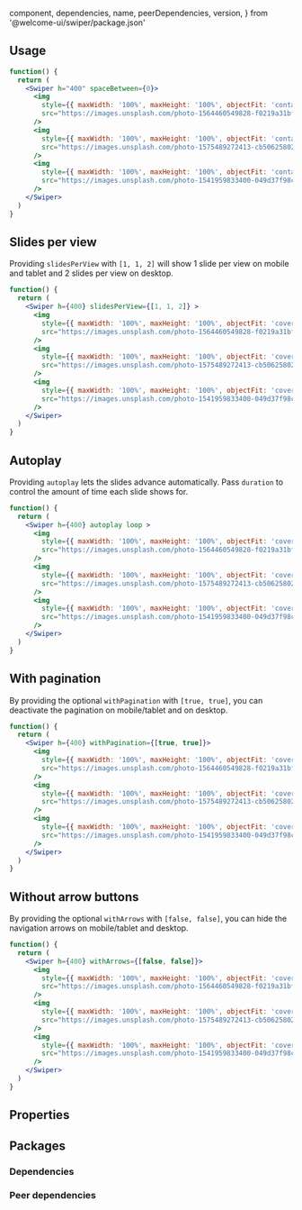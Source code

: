 
  component,
  dependencies,
  name,
  peerDependencies,
  version,
} from '@welcome-ui/swiper/package.json'

<showcase
  version={version}
  name={name}
  component={component}
  description="Allows user to build a simple swiper with images or contents."
/>

## Usage

```jsx
function() {
  return (
    <Swiper h="400" spaceBetween={0}>
      <img
        style={{ maxWidth: '100%', maxHeight: '100%', objectFit: 'contain' }}
        src="https://images.unsplash.com/photo-1564460549828-f0219a31bf90?ixlib=rb-1.2.1&ixid=eyJhcHBfaWQiOjEyMDd9&auto=format&fit=crop&w=1350&q=80"
      />
      <img
        style={{ maxWidth: '100%', maxHeight: '100%', objectFit: 'contain' }}
        src="https://images.unsplash.com/photo-1575489272413-cb506258027e?ixlib=rb-1.2.1&ixid=eyJhcHBfaWQiOjEyMDd9&auto=format&fit=crop&w=1350&q=80"
      />
      <img
        style={{ maxWidth: '100%', maxHeight: '100%', objectFit: 'contain' }}
        src="https://images.unsplash.com/photo-1541959833400-049d37f98ccd?ixlib=rb-1.2.1&ixid=eyJhcHBfaWQiOjEyMDd9&auto=format&fit=crop&w=1350&q=80"
      />
    </Swiper>
  )
}
```

## Slides per view

Providing `slidesPerView` with `[1, 1, 2]` will show 1 slide per view on mobile and tablet and 2 slides per view on desktop.

```jsx
function() {
  return (
    <Swiper h={400} slidesPerView={[1, 1, 2]} >
      <img
        style={{ maxWidth: '100%', maxHeight: '100%', objectFit: 'cover' }}
        src="https://images.unsplash.com/photo-1564460549828-f0219a31bf90?ixlib=rb-1.2.1&ixid=eyJhcHBfaWQiOjEyMDd9&auto=format&fit=crop&w=1350&q=80"
      />
      <img
        style={{ maxWidth: '100%', maxHeight: '100%', objectFit: 'cover' }}
        src="https://images.unsplash.com/photo-1575489272413-cb506258027e?ixlib=rb-1.2.1&ixid=eyJhcHBfaWQiOjEyMDd9&auto=format&fit=crop&w=1350&q=80"
      />
      <img
        style={{ maxWidth: '100%', maxHeight: '100%', objectFit: 'cover' }}
        src="https://images.unsplash.com/photo-1541959833400-049d37f98ccd?ixlib=rb-1.2.1&ixid=eyJhcHBfaWQiOjEyMDd9&auto=format&fit=crop&w=1350&q=80"
      />
    </Swiper>
  )
}
```

## Autoplay

Providing `autoplay` lets the slides advance automatically. Pass `duration` to control the amount of time each slide shows for.

```jsx
function() {
  return (
    <Swiper h={400} autoplay loop >
      <img
        style={{ maxWidth: '100%', maxHeight: '100%', objectFit: 'cover' }}
        src="https://images.unsplash.com/photo-1564460549828-f0219a31bf90?ixlib=rb-1.2.1&ixid=eyJhcHBfaWQiOjEyMDd9&auto=format&fit=crop&w=1350&q=80"
      />
      <img
        style={{ maxWidth: '100%', maxHeight: '100%', objectFit: 'cover' }}
        src="https://images.unsplash.com/photo-1575489272413-cb506258027e?ixlib=rb-1.2.1&ixid=eyJhcHBfaWQiOjEyMDd9&auto=format&fit=crop&w=1350&q=80"
      />
      <img
        style={{ maxWidth: '100%', maxHeight: '100%', objectFit: 'cover' }}
        src="https://images.unsplash.com/photo-1541959833400-049d37f98ccd?ixlib=rb-1.2.1&ixid=eyJhcHBfaWQiOjEyMDd9&auto=format&fit=crop&w=1350&q=80"
      />
    </Swiper>
  )
}
```

## With pagination

By providing the optional `withPagination` with `[true, true]`, you can deactivate the pagination on mobile/tablet and on desktop.

```jsx
function() {
  return (
    <Swiper h={400} withPagination={[true, true]}>
      <img
        style={{ maxWidth: '100%', maxHeight: '100%', objectFit: 'cover' }}
        src="https://images.unsplash.com/photo-1564460549828-f0219a31bf90?ixlib=rb-1.2.1&ixid=eyJhcHBfaWQiOjEyMDd9&auto=format&fit=crop&w=1350&q=80"
      />
      <img
        style={{ maxWidth: '100%', maxHeight: '100%', objectFit: 'cover' }}
        src="https://images.unsplash.com/photo-1575489272413-cb506258027e?ixlib=rb-1.2.1&ixid=eyJhcHBfaWQiOjEyMDd9&auto=format&fit=crop&w=1350&q=80"
      />
      <img
        style={{ maxWidth: '100%', maxHeight: '100%', objectFit: 'cover' }}
        src="https://images.unsplash.com/photo-1541959833400-049d37f98ccd?ixlib=rb-1.2.1&ixid=eyJhcHBfaWQiOjEyMDd9&auto=format&fit=crop&w=1350&q=80"
      />
    </Swiper>
  )
}
```

## Without arrow buttons

By providing the optional `withArrows` with `[false, false]`, you can hide the navigation arrows on mobile/tablet and desktop.

```jsx
function() {
  return (
    <Swiper h={400} withArrows={[false, false]}>
      <img
        style={{ maxWidth: '100%', maxHeight: '100%', objectFit: 'cover' }}
        src="https://images.unsplash.com/photo-1564460549828-f0219a31bf90?ixlib=rb-1.2.1&ixid=eyJhcHBfaWQiOjEyMDd9&auto=format&fit=crop&w=1350&q=80"
      />
      <img
        style={{ maxWidth: '100%', maxHeight: '100%', objectFit: 'cover' }}
        src="https://images.unsplash.com/photo-1575489272413-cb506258027e?ixlib=rb-1.2.1&ixid=eyJhcHBfaWQiOjEyMDd9&auto=format&fit=crop&w=1350&q=80"
      />
      <img
        style={{ maxWidth: '100%', maxHeight: '100%', objectFit: 'cover' }}
        src="https://images.unsplash.com/photo-1541959833400-049d37f98ccd?ixlib=rb-1.2.1&ixid=eyJhcHBfaWQiOjEyMDd9&auto=format&fit=crop&w=1350&q=80"
      />
    </Swiper>
  )
}
```

## Properties

<props propTypes={props.propTypes.Swiper} />

## Packages

### Dependencies

<dependencies dependencies={dependencies} />

### Peer dependencies

<dependencies dependencies={peerDependencies} />

<pagination />
